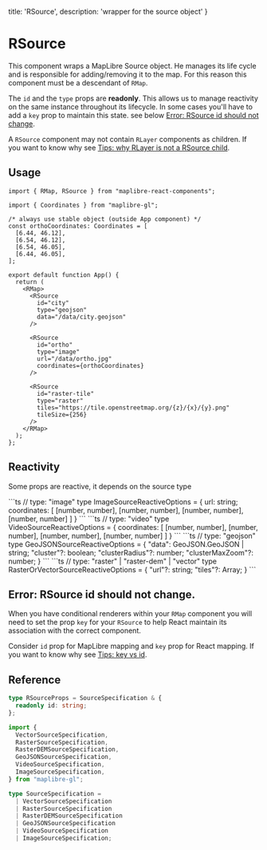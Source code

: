   title: 'RSource',
  description: 'wrapper for the source object'
}

# RSource

This component wraps a MapLibre Source object. He manages its life cycle and is
responsible for adding/removing it to the map. For this reason this component
must be a descendant of `RMap`.

The `id` and the `type` props are **readonly**. This allows us to manage
reactivity on the same instance throughout its lifecycle. In some cases you'll have
to add a `key` prop to maintain this state. see below [Error: RSource id should not change](#error-rsource-id-should-not-change).

A `RSource` component may not
contain `RLayer` components as children. If you want to know why
see [Tips: why RLayer is not a RSource child](/tips#why-rlayer-is-not-a-rsource-child).

## Usage

```tsx
import { RMap, RSource } from "maplibre-react-components";

import { Coordinates } from "maplibre-gl";

/* always use stable object (outside App component) */
const orthoCoordinates: Coordinates = [
  [6.44, 46.12],
  [6.54, 46.12],
  [6.54, 46.05],
  [6.44, 46.05],
];

export default function App() {
  return (
    <RMap>
      <RSource
        id="city"
        type="geojson"
        data="/data/city.geojson"
      />

      <RSource
        id="ortho"
        type="image"
        url="/data/ortho.jpg"
        coordinates={orthoCoordinates}
      />

      <RSource
        id="raster-tile"
        type="raster"
        tiles="https://tile.openstreetmap.org/{z}/{x}/{y}.png"
        tileSize={256}
      />
    </RMap>
  );
};
```

## Reactivity

Some props are reactive, it depends on the source type

<div className="columns-2 gap-4">
```ts
// type: "image"
type ImageSourceReactiveOptions = {
  url: string;
  coordinates: [
    [number, number],
    [number, number],
    [number, number],
    [number, number]
  ]
}
```
```ts
// type: "video"
type VideoSourceReactiveOptions = {
  coordinates: [
    [number, number],
    [number, number],
    [number, number],
    [number, number]
  ]
}
```
```ts
// type: "geojson"
type GeoJSONSourceReactiveOptions = {
  "data": GeoJSON.GeoJSON | string;
  "cluster"?: boolean;
  "clusterRadius"?: number;
  "clusterMaxZoom"?: number;
}
```
```ts
// type: "raster" | "raster-dem" | "vector"
type RasterOrVectorSourceReactiveOptions = {
  "url"?: string;
  "tiles"?: Array<string>;
}
```
</div>

## Error: RSource id should not change.

When you have conditional renderers within your `RMap` component you will need to set the
prop `key` for your `RSource` to help React maintain its association with the correct component.

Consider `id` prop for MapLibre mapping and `key` prop for React mapping. If you want to know
why see [Tips: key vs id](/tips#error-rsource-id-should-not-change-key-vs-id).

## Reference

```ts
type RSourceProps = SourceSpecification & {
  readonly id: string;
};

import {
  VectorSourceSpecification,
  RasterSourceSpecification,
  RasterDEMSourceSpecification,
  GeoJSONSourceSpecification,
  VideoSourceSpecification,
  ImageSourceSpecification,
} from "maplibre-gl";

type SourceSpecification =
  | VectorSourceSpecification
  | RasterSourceSpecification
  | RasterDEMSourceSpecification
  | GeoJSONSourceSpecification
  | VideoSourceSpecification
  | ImageSourceSpecification;
```



